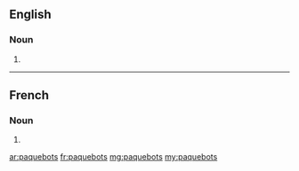 ==English==

===Noun===
{{head|en|plural}}

# {{plural of|paquebot|lang=en}}

----

==French==

===Noun===
{{head|fr|plural|g=?}}

# {{plural of|paquebot|lang=fr}}

[[ar:paquebots]]
[[fr:paquebots]]
[[mg:paquebots]]
[[my:paquebots]]